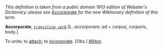 ''This definition is taken from a public domain 1913 edition of Webster's Dictionary: please see [[Accorporate]] for the new Wiktionary definition of this term.''

'''Accorporate''', ''<code>[[transitive verb (part of speech)|transitive verb]]</code>'' [L. ''accorporare''; ''ad'' + ''corpus'', ''corporis'', body.]

To unite; to [[attach]]; to [[incorporate]]. [Obs.] ''[[Milton (source)|Milton]].''